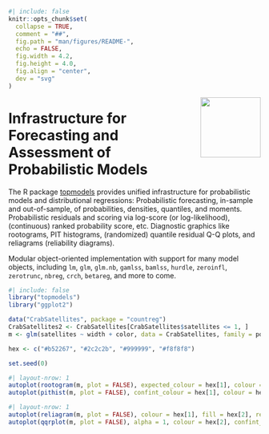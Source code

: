 <!-- README.md is generated from README.qmd via: quarto render README.qmd --to gfm -->

```r
#| include: false
knitr::opts_chunk$set(
  collapse = TRUE,
  comment = "##",
  fig.path = "man/figures/README-",
  echo = FALSE,
  fig.width = 4.2,
  fig.height = 4.0,
  fig.align = "center",
  dev = "svg"
)
```

<img src="https://topmodels.R-Forge.R-project.org/topmodels/topmodels.png" align="right" alt="" width="120"/>

# Infrastructure for Forecasting and Assessment of Probabilistic Models

The R package [topmodels](https://topmodels.R-Forge.R-project.org/topmodels/)
provides unified infrastructure for probabilistic models and distributional regressions:
Probabilistic forecasting, in-sample and out-of-sample, of probabilities,
densities, quantiles, and moments. Probabilistic residuals and scoring via log-score (or log-likelihood),
(continuous) ranked probability score, etc. Diagnostic graphics like rootograms, PIT histograms,
(randomized) quantile residual Q-Q plots, and reliagrams (reliability diagrams).

Modular object-oriented implementation with support for many model objects, including
`lm`, `glm`, `glm.nb`, `gamlss`, `bamlss`, `hurdle`, `zeroinfl`, `zerotrunc`, `nbreg`, `crch`,
`betareg`, and more to come.

```r
#| include: false
library("topmodels")
library("ggplot2")

data("CrabSatellites", package = "countreg")
CrabSatellites2 <- CrabSatellites[CrabSatellites$satellites <= 1, ]
m <- glm(satellites ~ width + color, data = CrabSatellites, family = poisson)

hex <- c("#b52267", "#2c2c2b", "#999999", "#f8f8f8")

set.seed(0)
```

```r
#| layout-nrow: 1
autoplot(rootogram(m, plot = FALSE), expected_colour = hex[1], colour = hex[2], fill = hex[3]) + ggtitle("Rootogram") + theme_minimal()
autoplot(pithist(m, plot = FALSE), confint_colour = hex[1], colour = hex[2], fill = hex[3], expected_colour = hex[1]) + ggtitle("PIT Histogram") + theme_minimal()
```

```r
#| layout-nrow: 1
autoplot(reliagram(m, plot = FALSE), colour = hex[1], fill = hex[2], ref_colour = hex[2], ref_linetype = 1, ref_size = 1.2) + ggtitle("Reliagram") + theme_minimal()
autoplot(qqrplot(m, plot = FALSE), alpha = 1, colour = hex[2], confint_colour = hex[2], simint_fill = hex[3], ref_colour = hex[1], ref_linetype = 1, ref_size = 1.2) + ggtitle("Q-Q residuals plot") + theme_minimal()
```
